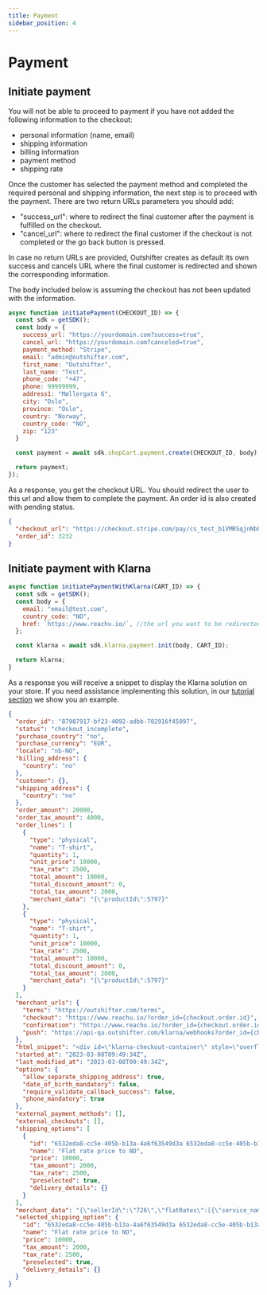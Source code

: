 ```yaml
---
title: Payment
sidebar_position: 4
---
```


# Payment

## Initiate payment

You will not be able to proceed to payment if you have not added the following
information to the checkout:

- personal information (name, email)
- shipping information
- billing information
- payment method
- shipping rate

Once the customer has selected the payment method and completed the required
personal and shipping information, the next step is to proceed with the payment.
There are two return URLs parameters you should add:

- "success_url": where to redirect the final customer after the payment is
  fulfilled on the checkout.
- "cancel_url": where to redirect the final customer if the checkout is not
  completed or the go back button is pressed.

In case no return URLs are provided, Outshifter creates as default its own
success and cancels URL where the final customer is redirected and shown the
corresponding information.

The body included below is assuming the checkout has not been updated with the
information.

```js
async function initiatePayment(CHECKOUT_ID) => {
  const sdk = getSDK();
  const body = {
    success_url: "https://yourdomain.com?success=true",
    cancel_url: "https://yourdomain.com?canceled=true",
    payment_method: "Stripe",
    email: "admin@outshifter.com",
    first_name: "Outshifter",
    last_name: "Test",
    phone_code: "+47",
    phone: 99999999,
    address1: "Møllergata 6",
    city: "Oslo",
    province: "Oslo",
    country: "Norway",
    country_code: "NO",
    zip: "123"
  }

  const payment = await sdk.shopCart.payment.create(CHECKOUT_ID, body);

  return payment;
});
```

As a response, you get the checkout URL. You should redirect the user to this
url and allow them to complete the payment. An order id is also created with
pending status.

```json
{
  "checkout_url": "https://checkout.stripe.com/pay/cs_test_b1VMRSqjnNbLRfT58rDbfId4annlCVwHy8caxZJcquValgOVZIO8MZ2H99#fidkdWxOYHwnPyd1blpxYHZxWjA0SVNSbjRDa3N8bkBQRnFSQ3Y9c0sxYm1mRnRtUWlSPHV2QjB0djJ9VGpDdUx0TEt%2FRjFsQzQwRDdmRmY0XWhMVTBocTxLfGBycjddU39VNDFWN1VdXHBdNTVGQGJoc2o1QicpJ2N3amhWYHdzYHcnP3F3cGApJ2lkfGpwcVF8dWAnPydocGlxbFpscWBoJyknYGtkZ2lgVWlkZmBtamlhYHd2Jz9xd3BgeCUl",
  "order_id": 3232
}
```

## Initiate payment with Klarna

```js
async function initiatePaymentWithKlarna(CART_ID) => {
  const sdk = getSDK();
  const body = {
    email: "email@test.com",
    country_code: "NO",
    href: `https://www.reachu.io/`, //the url you want to be redirected after the payment
  };

  const klarna = await sdk.klarna.payment.init(body, CART_ID);

  return klarna;
}
```

As a response you will receive a snippet to display the Klarna solution on your
store. If you need assistance implementing this solution, in our
[tutorial section](/sdk/tutorials/) we show you an example.

```json
{
  "order_id": "87987917-bf23-4092-adbb-702916f45097",
  "status": "checkout_incomplete",
  "purchase_country": "no",
  "purchase_currency": "EUR",
  "locale": "nb-NO",
  "billing_address": {
    "country": "no"
  },
  "customer": {},
  "shipping_address": {
    "country": "no"
  },
  "order_amount": 20000,
  "order_tax_amount": 4000,
  "order_lines": [
    {
      "type": "physical",
      "name": "T-shirt",
      "quantity": 1,
      "unit_price": 10000,
      "tax_rate": 2500,
      "total_amount": 10000,
      "total_discount_amount": 0,
      "total_tax_amount": 2000,
      "merchant_data": "{\"productId\":5797}"
    },
    {
      "type": "physical",
      "name": "T-shirt",
      "quantity": 1,
      "unit_price": 10000,
      "tax_rate": 2500,
      "total_amount": 10000,
      "total_discount_amount": 0,
      "total_tax_amount": 2000,
      "merchant_data": "{\"productId\":5797}"
    }
  ],
  "merchant_urls": {
    "terms": "https://outshifter.com/terms",
    "checkout": "https://www.reachu.io/?order_id={checkout.order.id}",
    "confirmation": "https://www.reachu.io/?order_id={checkout.order.id}&payment_processor=KLARNA",
    "push": "https://api-qa.outshifter.com/klarna/webhooks?order_id={checkout.order.id}"
  },
  "html_snippet": "<div id=\"klarna-checkout-container\" style=\"overflow: hidden;\">\n  <div id=\"klarna-unsupported-page\">\n  <style type=\"text/css\">\n  @-webkit-keyframes klarnaFadeIn{from{opacity:0}to{opacity:1}}@-moz-keyframes klarnaFadeIn{from{opacity:0}to{opacity:1}}@keyframes klarnaFadeIn{from{opacity:0}to{opacity:1}}#klarna-unsupported-page{opacity:0;opacity:1\\9;-webkit-animation:klarnaFadeIn ease-in 1;-moz-animation:klarnaFadeIn ease-in 1;animation:klarnaFadeIn ease-in 1;-webkit-animation-fill-mode:forwards;-moz-animation-fill-mode:forwards;animation-fill-mode:forwards;-webkit-animation-duration:.1s;-moz-animation-duration:.1s;animation-duration:.1s;-webkit-animation-delay:5s;-moz-animation-delay:5s;animation-delay:5s;text-align:center;padding-top:64px}#klarna-unsupported-page .heading{font-family: \"Klarna Headline\", Helvetica, Arial, sans-serif;color: rgb(23, 23, 23);font-size: 36px;letter-spacing: -0.2px;-webkit-font-smoothing: antialiased;}#klarna-unsupported-page .subheading{font-family: \"Klarna Text\", \"Klarna Sans\", Helvetica, Arial, sans-serif;color: rgb(23, 23, 23);-webkit-font-smoothing: antialiased;line-height: 28px;font-weight: 400;font-size: 19px;max-width: 640px;margin: 20px auto;}#klarna-unsupported-page .reload {cursor: pointer;outline: none;-webkit-tap-highlight-color: rgba(255, 255, 255, 0);border-width: 1px;background-color: rgb(38, 37, 37);border-color: rgb(38, 37, 37);padding: 15px 24px;margin-top: 15px;color: rgb(255, 255, 255);font-family: \"Klarna Text\", \"Klarna Sans\", Helvetica, Arial, sans-serif;font-weight: 500;text-rendering: geometricprecision;font-size: 100%;}\n  </style>\n  <h1 class=\"heading\">Something went wrong</h1>\n  <p class=\"subheading\">Sorry for any inconvenience, please try reloading the checkout page or try again later.</p>\n  <p class=\"subheading\">If the problem persists it maybe be because you are using an old version of the web browser which is not safe nor compatible with modern web sites. For a smoother checkout experience, please install a newer browser.</p>\n  <button class=\"reload\" onclick=\"reloadCheckoutHandler && reloadCheckoutHandler()\">Reload checkout</button>\n  </div>\n  <script id=\"klarna-checkout-context\" type=\"text/javascript\">\n  /* <![CDATA[ */\n  var reloadCheckoutHandler;\n  (function(w,k,i,d,n,c,l){\n    w[k]=w[k]||function(){(w[k].q=w[k].q||[]).push(arguments)};\n    l=w[k].config={\n      container:w.document.getElementById(i),\n      ORDER_URL:'https://js.playground.klarna.com/eu/kco/checkout/orders/87987917-bf23-4092-adbb-702916f45097',\n      AUTH_HEADER:'KlarnaCheckout lm5ad1cpgk3123l6i5zs',\n      IS_CANARY:false,\n      IS_IN_CLIENT_ROLLOUT:false,\n      LOCALE:'nb-NO',\n      ORDER_STATUS:'checkout_incomplete',\n      MERCHANT_NAME:'Your business name',\n      GUI_OPTIONS:[],\n      ALLOW_SEPARATE_SHIPPING_ADDRESS:true,\n      PURCHASE_COUNTRY:'nor',\n      PURCHASE_CURRENCY:'EUR',\n      TESTDRIVE:true,\n      BOOTSTRAP_SRC:'https://js.playground.klarna.com/kcoc/230302-220a3b4/checkout.bootstrap.js',\n      FE_EVENTS_DISABLED:'false',      CLIENT_EVENT_HOST:'https://eu.playground.klarnaevt.com'\n    };\n    n=d.createElement('script');\n    c=d.getElementById(i);\n    n.async=!0;\n    n.src=l.BOOTSTRAP_SRC;\n    c.appendChild(n);\n    try{\n      ((w.Image && (new w.Image))||(d.createElement && d.createElement('img'))||{}).src =\n        l.CLIENT_EVENT_HOST + '/v1/checkout/snippet/load' +\n        '?sid=' + l.ORDER_URL.split('/').slice(-1) +\n        '&order_status=' + w.encodeURIComponent(l.ORDER_STATUS) +\n        '&timestamp=' + (new Date).getTime();\n    }catch(e){}\n    reloadCheckoutHandler = function () {\n        try{\n            ((w.Image && (new w.Image))||(d.createElement && d.createElement('img'))||{}).src =\n            l.CLIENT_EVENT_HOST+'/v1/checkout/snippet/reload?sid='+l.ORDER_URL.split('/').slice(-1)+\n            '&order_status='+w.encodeURIComponent(l.ORDER_STATUS)+'&timestamp='+(new Date()).getTime();\n            window.location.reload();\n        }catch(e){}\n    }\n  })(this,'_klarnaCheckout','klarna-checkout-container',document);\n  /* ]]> */\n  </script>\n  <noscript>\nPlease <a href=\"http://enable-javascript.com\">enable JavaScript</a>.\n  </noscript>\n</div>",
  "started_at": "2023-03-08T09:49:34Z",
  "last_modified_at": "2023-03-08T09:49:34Z",
  "options": {
    "allow_separate_shipping_address": true,
    "date_of_birth_mandatory": false,
    "require_validate_callback_success": false,
    "phone_mandatory": true
  },
  "external_payment_methods": [],
  "external_checkouts": [],
  "shipping_options": [
    {
      "id": "6532eda8-cc5e-405b-b13a-4a6f63549d3a 6532eda8-cc5e-405b-b13a-4a6f63549d3a",
      "name": "Flat rate price to NO",
      "price": 10000,
      "tax_amount": 2000,
      "tax_rate": 2500,
      "preselected": true,
      "delivery_details": {}
    }
  ],
  "merchant_data": "{\"sellerId\":\"726\",\"flatRates\":[{\"service_name\":\"6532eda8-cc5e-405b-b13a-4a6f63549d3a\",\"service_code\":\"\",\"total_price\":\"6532eda8-cc5e-405b-b13a-4a6f63549d3a\"},{\"service_name\":\"6532eda8-cc5e-405b-b13a-4a6f63549d3a\",\"service_code\":\"\",\"total_price\":\"6532eda8-cc5e-405b-b13a-4a6f63549d3a\"}]}",
  "selected_shipping_option": {
    "id": "6532eda8-cc5e-405b-b13a-4a6f63549d3a 6532eda8-cc5e-405b-b13a-4a6f63549d3a",
    "name": "Flat rate price to NO",
    "price": 10000,
    "tax_amount": 2000,
    "tax_rate": 2500,
    "preselected": true,
    "delivery_details": {}
  }
}
```
